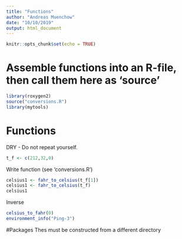 ```yaml
---
title: "Functions"
author: "Andreas Muenchow"
date: "10/10/2019"
output: html_document
---
```


```r
knitr::opts_chunk$set(echo = TRUE)
```
# Assemble functions into an R-file, then call them here as 'source'
```r
library(roxygen2)
source("conversions.R")
library(mytools)
```
# Functions
DRY - Do not repeat yourself.
```r
t_f <- c(212,32,0)
```
Write function (see 'conversions.R')
```r
celsius1 <- fahr_to_celsius(t_f[1])
celsius1 <- fahr_to_celsius(t_f)
celsius1
```
Inverse
```r
celsius_to_fahr(0)
environment_info("Ping-3")
```
#Packages
Thes must be constructed from a different directory
